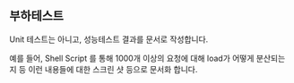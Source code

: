 ## 부하테스트

Unit 테스트는 아니고, 성능테스트 결과를 문서로 작성합니다.<br/>

예를 들어, Shell Script 를 통해 1000개 이상의 요청에 대해 load가 어떻게 분산되는지 등 이런 내용들에 대한 스크린 샷 등으로 문서화 합니다.<br/>
<br/>

